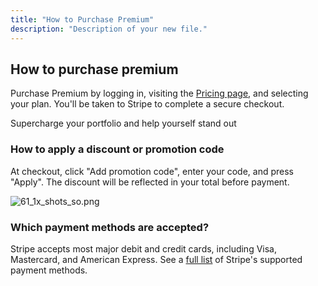 ```yaml
---
title: "How to Purchase Premium"
description: "Description of your new file."
---
```


## How to purchase premium

Purchase Premium by logging in, visiting the [Pricing page](https://www.prizology.net/pricing), and selecting your plan. You'll be taken to Stripe to complete a secure checkout.

<Card title="Pricing" icon="sparkles" iconType="duotone" href="https://www.prizology.net/pricing" cta="Explore Plans">
  Supercharge your portfolio and help yourself stand out
</Card>

### How to apply a discount or promotion code

At checkout, click "Add promotion code", enter your code, and press "Apply". The discount will be reflected in your total before payment.

![61_1x_shots_so.png](/images/61_1x_shots_so.png)

### Which payment methods are accepted?

Stripe accepts most major debit and credit cards, including Visa, Mastercard, and American Express. See a [full list](https://docs.stripe.com/payments/payment-methods/overview) of Stripe's supported payment methods.